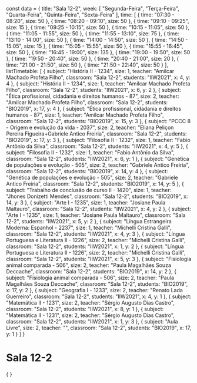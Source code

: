 const data = {
  title: "Sala 12-2",
  week: [
    "Segunda-Feira",
    "Terça-Feira",
    "Quarta-Feira",
    "Quinta-Feira",
    "Sexta-Feira"
  ],
  time: [
    {
      time: "07:30 - 08:20",
      size: 50
    },
    {
      time: "08:20 - 09:10",
      size: 50
    },
    {
      time: "09:10 - 09:25",
      size: 15
    },
    {
      time: "09:25 - 10:15",
      size: 50
    },
    {
      time: "10:15 - 11:05",
      size: 50
    },
    {
      time: "11:05 - 11:55",
      size: 50
    },
    {
      time: "11:55 - 13:10",
      size: 75
    },
    {
      time: "13:10 - 14:00",
      size: 50
    },
    {
      time: "14:00 - 14:50",
      size: 50
    },
    {
      time: "14:50 - 15:05",
      size: 15
    },
    {
      time: "15:05 - 15:55",
      size: 50
    },
    {
      time: "15:55 - 16:45",
      size: 50
    },
    {
      time: "16:45 - 19:00",
      size: 135
    },
    {
      time: "19:00 - 19:50",
      size: 50
    },
    {
      time: "19:50 - 20:40",
      size: 50
    },
    {
      time: "20:40 - 21:00",
      size: 20
    },
    {
      time: "21:00 - 21:50",
      size: 50
    },
    {
      time: "21:50 - 22:40",
      size: 50
    }
  ],
  listTimetable: [
    {
      subject: "História II - 1234",
      size: 1,
      teacher: "Amilcar Machado Profeta Filho",
      classroom: "Sala 12-2",
      students: "IIW2021",
      x: 4,
      y: 4
    },
    {
      subject: "História II - 1234",
      size: 1,
      teacher: "Amilcar Machado Profeta Filho",
      classroom: "Sala 12-2",
      students: "IIW2021",
      x: 6,
      y: 2
    },
    {
      subject: "Ética profissional, cidadania e direitos humanos - 87",
      size: 2,
      teacher: "Amilcar Machado Profeta Filho",
      classroom: "Sala 12-2",
      students: "BIO2019",
      x: 17,
      y: 4
    },
    {
      subject: "Ética profissional, cidadania e direitos humanos - 87",
      size: 1,
      teacher: "Amilcar Machado Profeta Filho",
      classroom: "Sala 12-2",
      students: "BIO2019",
      x: 15,
      y: 3
    },
    {
      subject: "PCCC 8 - Origem e evolução da vida - 2037",
      size: 2,
      teacher: "Eliana Peliçon Pereira Figueira+Gabriele Antico Freiria",
      classroom: "Sala 12-2",
      students: "BIO2019",
      x: 17,
      y: 3
    },
    {
      subject: "Filosofia II - 1232",
      size: 1,
      teacher: "Fabio Antônio da Silva",
      classroom: "Sala 12-2",
      students: "IIW2021",
      x: 4,
      y: 5
    },
    {
      subject: "Filosofia II - 1232",
      size: 1,
      teacher: "Fabio Antônio da Silva",
      classroom: "Sala 12-2",
      students: "IIW2021",
      x: 6,
      y: 1
    },
    {
      subject: "Genética de populações e evolução - 505",
      size: 2,
      teacher: "Gabriele Antico Freiria",
      classroom: "Sala 12-2",
      students: "BIO2019",
      x: 14,
      y: 4
    },
    {
      subject: "Genética de populações e evolução - 505",
      size: 2,
      teacher: "Gabriele Antico Freiria",
      classroom: "Sala 12-2",
      students: "BIO2019",
      x: 14,
      y: 5
    },
    {
      subject: "Trabalho de conclusão de curso II - 1420",
      size: 1,
      teacher: "Jhones Donizetti Mendes",
      classroom: "Sala 12-2",
      students: "BIO2019",
      x: 14,
      y: 3
    },
    {
      subject: "Arte I - 1235",
      size: 1,
      teacher: "Josiane Paula Maltauro",
      classroom: "Sala 12-2",
      students: "IIW2021",
      x: 4,
      y: 2
    },
    {
      subject: "Arte I - 1235",
      size: 1,
      teacher: "Josiane Paula Maltauro",
      classroom: "Sala 12-2",
      students: "IIW2021",
      x: 5,
      y: 2
    },
    {
      subject: "Língua Estrangeira Moderna: Espanhol - 2237",
      size: 1,
      teacher: "Michelli Cristina Galli",
      classroom: "Sala 12-2",
      students: "IIW2021",
      x: 4,
      y: 3
    },
    {
      subject: "Língua Portuguesa e Literatura II - 1226",
      size: 2,
      teacher: "Michelli Cristina Galli",
      classroom: "Sala 12-2",
      students: "IIW2021",
      x: 1,
      y: 2
    },
    {
      subject: "Língua Portuguesa e Literatura II - 1226",
      size: 2,
      teacher: "Michelli Cristina Galli",
      classroom: "Sala 12-2",
      students: "IIW2021",
      x: 5,
      y: 3
    },
    {
      subject: "Fisiologia animal comparada - 506",
      size: 2,
      teacher: "Paula Magalhães Souza Deccache",
      classroom: "Sala 12-2",
      students: "BIO2019",
      x: 14,
      y: 2
    },
    {
      subject: "Fisiologia animal comparada - 506",
      size: 2,
      teacher: "Paula Magalhães Souza Deccache",
      classroom: "Sala 12-2",
      students: "BIO2019",
      x: 17,
      y: 2
    },
    {
      subject: "Geografia I - 1233",
      size: 2,
      teacher: "Renato Lada Guerreiro",
      classroom: "Sala 12-2",
      students: "IIW2021",
      x: 4,
      y: 1
    },
    {
      subject: "Matemática II - 1231",
      size: 2,
      teacher: "Sérgio Augusto Dias Castro",
      classroom: "Sala 12-2",
      students: "IIW2021",
      x: 8,
      y: 1
    },
    {
      subject: "Matemática II - 1231",
      size: 2,
      teacher: "Sérgio Augusto Dias Castro",
      classroom: "Sala 12-2",
      students: "IIW2021",
      x: 1,
      y: 3
    },
    {
      subject: "Aula Livre",
      size: 2,
      teacher: "",
      classroom: "Sala 12-2",
      students: "BIO2019",
      x: 17,
      y: 1
    }
  ]
}

# Sala 12-2

<div>
    {
        <Grid
            title={data.title}
            weekDays={data.week}
            time={data.time}
            listClasses={data.listTimetable}
        />
    }
</div>